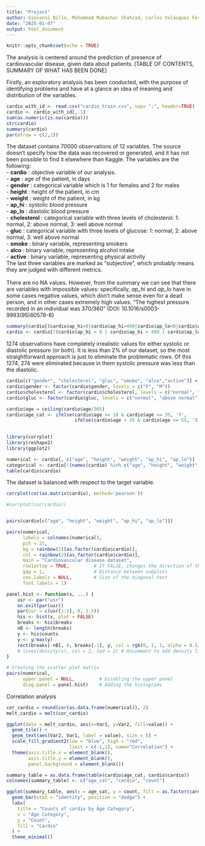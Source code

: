 ```yaml
---
title: "Project"
author: Giovanni Billo, Muhammad Mubashar Shahzad, Carlos Velásquez Fernández, Fabio Vicig
date: "2025-01-07"
output: html_document
---
```


```r
knitr::opts_chunk$set(echo = TRUE)
```


The analysis is centered around the prediction of presence of cardiovascular disease, given data about patients. [TABLE OF CONTENTS, SUMMARY OF WHAT HAS BEEN DONE]

Firstly, an exploratory analysis has been conducted, with the purpose of identifying problems and have at a glance an idea of meaning and distribution of the variables.

```r
cardio_with_id <- read.csv("cardio_train.csv", sep= ";", header=TRUE)
cardio <- cardio_with_id[,-1]
sum(as.numeric(is.na(cardio)))
str(cardio)
summary(cardio)
par(mfrow = c(2,2))
```

The dataset contains 70000 observations of 12 variables. The source doesn't specify how the data was recovered or generated, and it has not been possible to find it elsewhere than Kaggle. The variables are the following:\
- **cardio** : objective variable of our analysis. \
- **age** : age of the patient, in days\
- **gender** : categorical variable which is 1 for females and 2 for males\
- **height** : height of the patient, in cm\
- **weight** : weight of the patient, in kg\
- **ap_hi** : systolic blood pressure\
- **ap_lo** : diastolic blood pressure\
- **cholesterol** : categorical variable with three levels of cholesterol: 1: normal, 2: above normal, 3: well above normal\
- **gluc** : categorical variable with three levels of glucose: 1: normal, 2: above normal, 3: well above normal\
- **smoke** : binary variable, representing smokers\
- **alco** : binary variable, representing alcohol intake\
- **active** : binary variable, representing physical activity\
The last three variables are marked as "subjective", which probably means they are judged with different metrics.\
\
There are no NA values. However, from the summary we can see that there are variables with impossible values: specifically, *ap_hi* and *ap_lo* have in some cases negative values, which don't make sense even for a dead person, and in other cases extremely high values.
"The highest pressure recorded in an individual was 370/360"
{DOI: 10.1016/s0003-9993(95)80578-8}

```r
summary(cardio[(cardio$ap_hi<0|cardio$ap_hi>400|cardio$ap_lo<0|cardio$ap_lo>400|cardio$ap_hi<cardio$ap_lo),])
cardio <- cardio[!(cardio$ap_hi < 0 | cardio$ap_hi > 400 | cardio$ap_lo < 0 | cardio$ap_lo > 400 | cardio$ap_hi < cardio$ap_lo),]
```

1274 observations have completely irrealistic values for either systolic or diastolic pressure (or both). It is less than 2% of our dataset, so the most straightforward approach is just to eliminate the problematic rows. Of this 1274, 274 were eliminated because in them systolic pressure was less than the diastolic.\

```r
cardio[c("gender", "cholesterol", "gluc", "smoke", "alco","active")] <- lapply(cardio[c("gender", "cholesterol", "gluc", "smoke", "alco","active")], factor)
cardio$gender <- factor(cardio$gender, levels = c("F", "M"))
cardio$cholesterol <- factor(cardio$cholesterol, levels = c("normal", "above normal", "well above normal"))
cardio$gluc <- factor(cardio$gluc, levels = c("normal", "above normal", "well above normal"))
```

```r
cardio$age = ceiling(cardio$age/365)
cardio$age_cat <- ifelse(cardio$age >= 18 & cardio$age <= 35, 'Y', 
                         ifelse(cardio$age > 35 & cardio$age <= 55, 'S', 'E'))
    
```

```r
library(corrplot)
library(reshape2)
library(ggplot2)
```


```r
numerical <- cardio[, c("age", "height", "weight", "ap_hi", "ap_lo")]
categorical <- cardio[!(names(cardio) %in% c("age", "height", "weight", "ap_hi", "ap_lo"))]
table(cardio$cardio)
```
The dataset is balanced with respect to the target variable.
```r
corrplot(cor(as.matrix(cardio), method='pearson'))
```

```r
#corrplot(cor(cardio))


pairs(cardio[c("age", "height", "weight", "ap_hi", "ap_lo")])
```
```r
pairs(numerical,
      labels = colnames(numerical),  
      pch = 21,
      bg = rainbow(2)[as.factor(cardio$cardio)],
      col = rainbow(2)[as.factor(cardio$cardio)], 
      main = "Cardiovascular disease dataset",
      row1attop = TRUE,         # If FALSE, changes the direction of the diagonal
      gap = 1,                  # Distance between subplots
      cex.labels = NULL,        # Size of the diagonal text
      font.labels = 1)
```

```r
panel.hist <- function(x, ...) {
    usr <- par("usr")
    on.exit(par(usr))
    par(usr = c(usr[1:2], 0, 1.5))
    his <- hist(x, plot = FALSE)
    breaks <- his$breaks
    nB <- length(breaks)
    y <- his$counts
    y <- y/max(y)
    rect(breaks[-nB], 0, breaks[-1], y, col = rgb(0, 1, 1, alpha = 0.5), ...)
    # lines(density(x), col = 2, lwd = 2) # Uncomment to add density lines
}

# Creating the scatter plot matrix
pairs(numerical,
      upper.panel = NULL,         # Disabling the upper panel
      diag.panel = panel.hist)    # Adding the histograms
```




Correlation analysis

```r
cor_cardio = round(cor(as.data.frame(numerical)), 2)
melt_cardio = melt(cor_cardio)

ggplot(data = melt_cardio, aes(x=Var1, y=Var2, fill=value)) + 
  geom_tile() +
  geom_text(aes(Var2, Var1, label = value), size = 5) +
  scale_fill_gradient2(low = "blue", high = "red",
                       limit = c(-1,1), name="Correlation") +
  theme(axis.title.x = element_blank(),
        axis.title.y = element_blank(),
        panel.background = element_blank())
```

```r
summary_table = as.data.frame(table(cardio$age_cat, cardio$cardio))
colnames(summary_table) <- c("age_cat", "cardio", "count")

ggplot(summary_table, aes(x = age_cat, y = count, fill = as.factor(cardio))) +
  geom_bar(stat = "identity", position = "dodge") +
  labs(
    title = "Counts of cardio by Age Category",
    x = "Age Category",
    y = "Count",
    fill = "Cardio"
  ) +
  theme_minimal()

```
